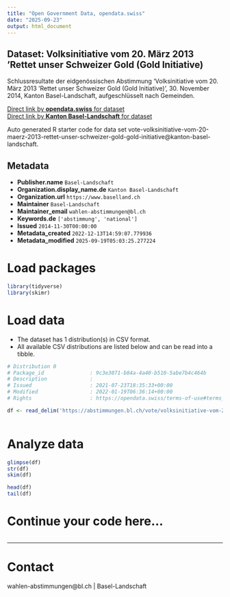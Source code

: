 ```yaml
---
title: "Open Government Data, opendata.swiss"
date: "2025-09-23"
output: html_document
---
```


## Dataset: Volksinitiative vom 20. März 2013 'Rettet unser Schweizer Gold (Gold Initiative)

Schlussresultate der eidgenössischen Abstimmung 'Volksinitiative vom 20. März 2013 'Rettet unser Schweizer Gold (Gold Initiative)', 30. November 2014, Kanton Basel-Landschaft, aufgeschlüsselt nach Gemeinden.

[Direct link by **opendata.swiss** for dataset](https://opendata.swiss/de/dataset/volksinitiative-vom-20-marz-2013-rettet-unser-schweizer-gold-gold-initiative1)<br>
[Direct link by **Kanton Basel-Landschaft** for dataset](https://abstimmungen.bl.ch/vote/volksinitiative-vom-20-maerz-2013-rettet-unser-schweizer-gold-gold-initiative/data)

Auto generated R starter code for data set vote-volksinitiative-vom-20-maerz-2013-rettet-unser-schweizer-gold-gold-initiative@kanton-basel-landschaft.

## Metadata

- **Publisher.name** `Basel-Landschaft`
- **Organization.display_name.de** `Kanton Basel-Landschaft`
- **Organization.url** `https://www.baselland.ch`
- **Maintainer** `Basel-Landschaft`
- **Maintainer_email** `wahlen-abstimmungen@bl.ch`
- **Keywords.de** `['abstimmung', 'national']`
- **Issued** `2014-11-30T00:00:00`
- **Metadata_created** `2022-12-13T14:59:07.779936`
- **Metadata_modified** `2025-09-19T05:03:25.277224`


# Load packages

```r

library(tidyverse)
library(skimr)

```

# Load data

-   The dataset has 1 distribution(s) in CSV format.
-   All available CSV distributions are listed below and can be read into a tibble.

```r

# Distribution 0
# Package_id               : 9c3e3071-b84a-4a40-b510-5abe7b4c464b
# Description              : 
# Issued                   : 2021-07-23T18:35:33+00:00
# Modified                 : 2022-01-19T06:36:14+00:00
# Rights                   : https://opendata.swiss/terms-of-use#terms_by

df <- read_delim('https://abstimmungen.bl.ch/vote/volksinitiative-vom-20-maerz-2013-rettet-unser-schweizer-gold-gold-initiative/data-csv')



```

# Analyze data

```r

glimpse(df)
str(df)
skim(df)

head(df)
tail(df)

```

# Continue your code here...

```r

```

------------------------------------------------------------------------

# Contact

wahlen-abstimmungen@bl.ch | Basel-Landschaft
